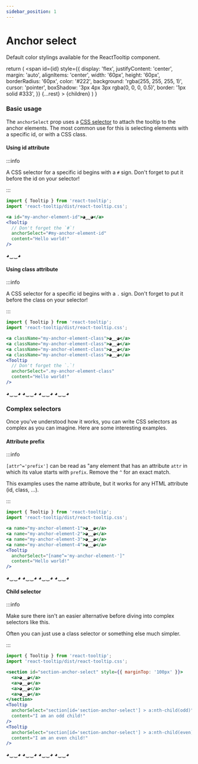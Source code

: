 ```yaml
---
sidebar_position: 1
---
```


# Anchor select

Default color stylings available for the ReactTooltip component.


  return (
    <span
      id={id}
      style={{
        display: 'flex',
        justifyContent: 'center',
        margin: 'auto',
        alignItems: 'center',
        width: '60px',
        height: '60px',
        borderRadius: '60px',
        color: '#222',
        background: 'rgba(255, 255, 255, 1)',
        cursor: 'pointer',
        boxShadow: '3px 4px 3px rgba(0, 0, 0, 0.5)',
        border: '1px solid #333',
      }}
      {...rest}
    >
      {children}
    </span>
  )
}

### Basic usage

The `anchorSelect` prop uses a [CSS selector](https://developer.mozilla.org/en-US/docs/Web/CSS/CSS_Selectors) to attach the tooltip to the anchor elements. The most common use for this is selecting elements with a specific id, or with a CSS class.

#### Using id attribute

:::info

A CSS selector for a specific id begins with a `#` sign. Don't forget to put it before the id on your selector!

:::

```jsx
import { Tooltip } from 'react-tooltip';
import 'react-tooltip/dist/react-tooltip.css';

<a id="my-anchor-element-id">◕‿‿◕</a>
<Tooltip
  // Don't forget the `#`!
  anchorSelect="#my-anchor-element-id"
  content="Hello world!"
/>
```

<TooltipAnchor id="my-anchor-element-id">◕‿‿◕</TooltipAnchor>
<Tooltip
  anchorSelect="#my-anchor-element-id"
  content="Hello world!"
/>

#### Using class attribute

:::info

A CSS selector for a specific id begins with a `.` sign. Don't forget to put it before the class on your selector!

:::

```jsx
import { Tooltip } from 'react-tooltip';
import 'react-tooltip/dist/react-tooltip.css';

<a className="my-anchor-element-class">◕‿‿◕</a>
<a className="my-anchor-element-class">◕‿‿◕</a>
<a className="my-anchor-element-class">◕‿‿◕</a>
<a className="my-anchor-element-class">◕‿‿◕</a>
<Tooltip
  // Don't forget the `.`!
  anchorSelect=".my-anchor-element-class"
  content="Hello world!"
/>
```

<div style={{ display: 'flex', gap: '5px', width: 'fit-content', margin: 'auto' }}>
  <TooltipAnchor className="my-anchor-element-class">
    ◕‿‿◕
  </TooltipAnchor>
  <TooltipAnchor className="my-anchor-element-class">
    ◕‿‿◕
  </TooltipAnchor>
  <TooltipAnchor className="my-anchor-element-class">
    ◕‿‿◕
  </TooltipAnchor>
  <TooltipAnchor className="my-anchor-element-class">
    ◕‿‿◕
  </TooltipAnchor>
</div>
<Tooltip
  anchorSelect=".my-anchor-element-class"
  content="Hello world!"
/>

### Complex selectors

Once you've understood how it works, you can write CSS selectors as complex as you can imagine. Here are some interesting examples.

#### Attribute prefix

:::info

`[attr^='prefix']` can be read as "any element that has an attribute `attr` in which its value starts with `prefix`. Remove the `^` for an exact match.

This examples uses the name attribute, but it works for any HTML attribute (id, class, ...).

:::

```jsx
import { Tooltip } from 'react-tooltip';
import 'react-tooltip/dist/react-tooltip.css';

<a name="my-anchor-element-1">◕‿‿◕</a>
<a name="my-anchor-element-2">◕‿‿◕</a>
<a name="my-anchor-element-3">◕‿‿◕</a>
<a name="my-anchor-element-4">◕‿‿◕</a>
<Tooltip
  anchorSelect="[name^='my-anchor-element-']"
  content="Hello world!"
/>
```

<div style={{ display: 'flex', gap: '5px', width: 'fit-content', margin: 'auto' }}>
  <TooltipAnchor name="my-anchor-element-1">
    ◕‿‿◕
  </TooltipAnchor>
  <TooltipAnchor name="my-anchor-element-2">
    ◕‿‿◕
  </TooltipAnchor>
  <TooltipAnchor name="my-anchor-element-3">
    ◕‿‿◕
  </TooltipAnchor>
  <TooltipAnchor name="my-anchor-element-4">
    ◕‿‿◕
  </TooltipAnchor>
</div>
<Tooltip
  anchorSelect="[name^='my-anchor-element-']"
  content="Hello world!"
/>

#### Child selector

:::info

Make sure there isn't an easier alternative before diving into complex selectors like this.

Often you can just use a class selector or something else much simpler.

:::

```jsx
import { Tooltip } from 'react-tooltip';
import 'react-tooltip/dist/react-tooltip.css';

<section id="section-anchor-select" style={{ marginTop: '100px' }}>
  <a>◕‿‿◕</a>
  <a>◕‿‿◕</a>
  <a>◕‿‿◕</a>
  <a>◕‿‿◕</a>
</section>
<Tooltip
  anchorSelect="section[id='section-anchor-select'] > a:nth-child(odd)"
  content="I am an odd child!"
/>
<Tooltip
  anchorSelect="section[id='section-anchor-select'] > a:nth-child(even)"
  content="I am an even child!"
/>
```

<section 
  id="section-anchor-select"
  style={{ display: 'flex', gap: '5px', width: 'fit-content', margin: 'auto' }}
>
  <TooltipAnchor>◕‿‿◕</TooltipAnchor>
  <TooltipAnchor>◕‿‿◕</TooltipAnchor>
  <TooltipAnchor>◕‿‿◕</TooltipAnchor>
  <TooltipAnchor>◕‿‿◕</TooltipAnchor>
</section>
<Tooltip
  anchorSelect="section[id='section-anchor-select'] > span:nth-child(odd)"
  content="I am an odd child!"
/>
<Tooltip
  anchorSelect="section[id='section-anchor-select'] > span:nth-child(even)"
  content="I am an even child!"
/>